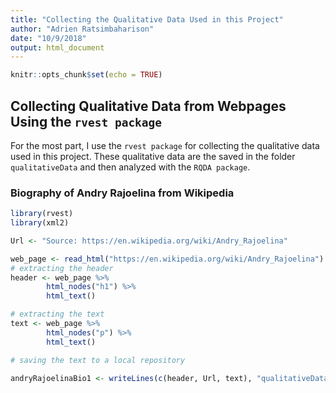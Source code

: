 ```yaml
---
title: "Collecting the Qualitative Data Used in this Project"
author: "Adrien Ratsimbaharison"
date: "10/9/2018"
output: html_document
---
```


```r
knitr::opts_chunk$set(echo = TRUE)
```

## Collecting Qualitative Data from Webpages Using the `rvest package`

For the most part, I use the `rvest package` for collecting the qualitative data used in this project. These qualitative data are the saved in the folder `qualitativeData` and then analyzed with the `RQDA package`.


### Biography of Andry Rajoelina from Wikipedia

```r
library(rvest)
library(xml2)

Url <- "Source: https://en.wikipedia.org/wiki/Andry_Rajoelina"

web_page <- read_html("https://en.wikipedia.org/wiki/Andry_Rajoelina")
# extracting the header
header <- web_page %>%
        html_nodes("h1") %>%
        html_text()

# extracting the text
text <- web_page %>%
        html_nodes("p") %>%
        html_text()

# saving the text to a local repository

andryRajoelinaBio1 <- writeLines(c(header, Url, text), "qualitativeData/andryRajoelinaBio1.txt")

```


 